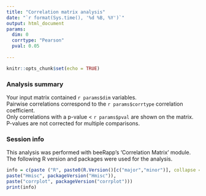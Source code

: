 ```yaml
---
title: "Correlation matrix analysis"
date: "`r format(Sys.time(), '%d %B, %Y')`"
output: html_document
params: 
  dim: 0
  corrtype: "Pearson"
  pval: 0.05
 
---
```


```r
knitr::opts_chunk$set(echo = TRUE)
```

### Analysis summary

Your input matrix contained ``r params$dim`` variables.\
Pairwise correlations correspond to the ``r params$corrtype`` correlation coefficient.\
Only correlations with a p-value < ``r params$pval`` are shown on the matrix. \
P-values are not corrected for multiple comparisons.

### Session info
This analysis was performed with beeRapp's 'Correlation Matrix' module. \
The following R version and packages were used for the analysis.

```r
info = c(paste ("R", paste0(R.Version()[c("major","minor")], collapse = ".")),
paste("Hmisc", packageVersion("Hmisc")),
paste("corrplot", packageVersion("corrplot")))
print(info)
```



